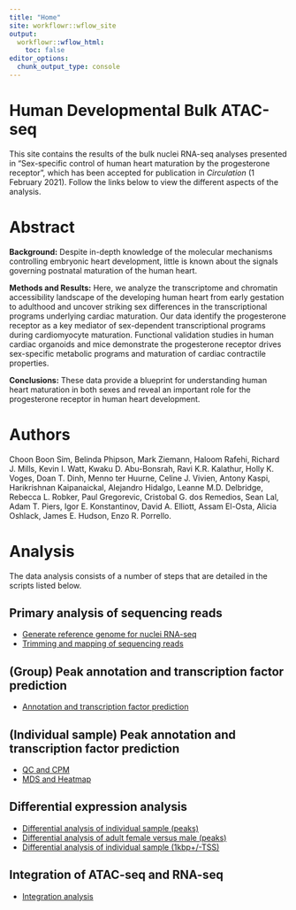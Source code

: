 ```yaml
---
title: "Home"
site: workflowr::wflow_site
output:
  workflowr::wflow_html:
    toc: false
editor_options:
  chunk_output_type: console
---
```


# Human Developmental Bulk ATAC-seq 

This site contains the results of the bulk nuclei RNA-seq analyses presented in 
"Sex-specific control of human heart maturation by the progesterone receptor", 
which has been accepted for publication in *Circulation* (1 February 2021). 
Follow the links below to view the different aspects of the analysis.

# Abstract

**Background:** Despite in-depth knowledge of the molecular mechanisms controlling embryonic heart development, little is known about the signals governing postnatal maturation of the human heart. 

**Methods and Results:** Here, we analyze the transcriptome and chromatin accessibility landscape of the developing human heart from early gestation to adulthood and uncover striking sex differences in the transcriptional programs underlying cardiac maturation. Our data identify the progesterone receptor as a key mediator of sex-dependent transcriptional programs during cardiomyocyte maturation. Functional validation studies in human cardiac organoids and mice demonstrate the progesterone receptor drives sex-specific metabolic programs and maturation of cardiac contractile properties. 

**Conclusions:** These data provide a blueprint for understanding human heart maturation in both sexes and reveal an important role for the progesterone receptor in human heart development.

# Authors

Choon Boon Sim, Belinda Phipson, Mark Ziemann, Haloom Rafehi, 
Richard J. Mills, Kevin I. Watt, Kwaku D. Abu-Bonsrah, Ravi K.R. Kalathur, Holly K. Voges, 
Doan T. Dinh, Menno ter Huurne, Celine J. Vivien, Antony Kaspi, Harikrishnan Kaipanaickal, 
Alejandro Hidalgo, Leanne M.D. Delbridge, Rebecca L. Robker, Paul Gregorevic, Cristobal G. dos Remedios, Sean Lal, 
Adam T. Piers, Igor E. Konstantinov, David A. Elliott, Assam El-Osta, Alicia Oshlack, 
James E. Hudson, Enzo R. Porrello.

# Analysis

The data analysis consists of a number of steps that are detailed in the scripts 
listed below.


## Primary analysis of sequencing reads

* [Generate reference genome for nuclei RNA-seq](01.Generate_reference_genome.html)
* [Trimming and mapping of sequencing reads](02.Primary_Analysis.html)

## (Group) Peak annotation and transcription factor prediction

* [Annotation and transcription factor prediction](03.Peak_Annotation_and_Homer_Analysis.html)

## (Individual sample) Peak annotation and transcription factor prediction

* [QC and CPM](04.QC_and_CPM_Peaks.html)
* [MDS and Heatmap](05.MDS_and_Heatmap_Peaks.html)

## Differential expression analysis

* [Differential analysis of individual sample (peaks)](06.EdgeR_and_ScatterPlot_Peaks.html)
* [Differential analysis of adult female versus male (peaks)](07.EdgeR_and_ScatterPlot_Peaks_FvsM.html)
* [Differential analysis of individual sample (1kbp+/-TSS)](08.EdgeR_and_ScatterPlot_1kb.html)

## Integration of ATAC-seq and RNA-seq
* [Integration analysis](09.Integration_with_RNAseq_1kbpTSS.html)
